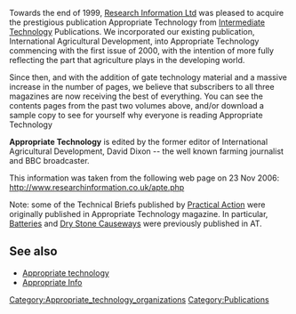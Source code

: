 {{OrgPOV}}
Towards the end of 1999, [http://www.researchinformation.co.uk/index.php Research Information Ltd] was pleased to acquire the prestigious publication Appropriate Technology from [[Intermediate Technology]] Publications. We incorporated our existing publication, International Agricultural Development, into Appropriate Technology commencing with the first issue of 2000, with the intention of more fully reflecting the part that agriculture plays in the developing world.

Since then, and with the addition of gate technology material and a massive increase in the number of pages, we believe that subscribers to all three magazines are now receiving the best of everything. You can see the contents pages from the past two volumes above, and/or download a sample copy to see for yourself why everyone is reading Appropriate Technology

'''Appropriate Technology''' is edited by the former editor of International Agricultural Development, David Dixon -- the well known farming journalist and BBC broadcaster. 

This information was taken from the following web page on 23 Nov 2006:
http://www.researchinformation.co.uk/apte.php

Note: some of the Technical Briefs published by [[Practical Action]] were originally published in Appropriate Technology magazine.  In particular, [http://practicalaction.org/docs/technical_information_service/batteries.pdf Batteries] and [http://practicalaction.org/docs/technical_information_service/dry-stone-causeways.pdf Dry Stone Causeways] were previously published in AT.

== See also  ==

*[[Appropriate technology]]
*[http://www.raintree-foundation.org/RainTreeFoundation/Welcome.html Appropriate Info]
[[Category:Appropriate_technology_organizations]] [[Category:Publications]]